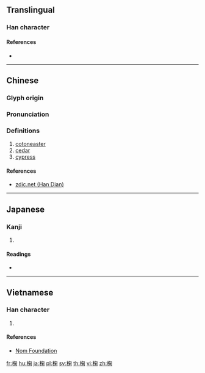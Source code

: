 ==Translingual==

===Han character===
{{Han char|rn=75|rad=木|as=08|sn=12|four=47920|canj=DPFD|ids=⿰木匊}}

====References====
* {{Han ref|kx=0536.010|dkj=15014|dj=0923.150|hdz=21236.080|uh=6908|ud=26888|bh=D9BE|bd=55742}}

----

==Chinese==
{{zh-forms}}

===Glyph origin===
{{Han etym}}

===Pronunciation===
{{zh-pron
|m=jú
|c=guk1
|mc=y
|oc=y
|ma=
|cat=n
}}

===Definitions===
# [[cotoneaster]]
# [[cedar]]
# [[cypress]]

====References====
* [http://www.zdic.net/z/1b/js/6908.htm zdic.net (Han Dian)]

----

==Japanese==

===Kanji===
{{ja-kanji|grade=|rs=木08}}

# {{defn|lang=ja|sort=木08}}

====Readings====
* {{ja-readings|on=[[きく]] (kiku), [[こく]] (koku)|kun=[[ひのき]] (hinoki)}}

----

==Vietnamese==

===Han character===
{{vi-readings|rs=木08|hanviet=guốc}}

# {{defn|lang=vi|sort=木08}}

====References====
* [http://nomfoundation.org/common/nom_details.php?codepoint=6908 Nom Foundation]

[[fr:椈]]
[[hu:椈]]
[[ja:椈]]
[[pl:椈]]
[[sv:椈]]
[[th:椈]]
[[vi:椈]]
[[zh:椈]]